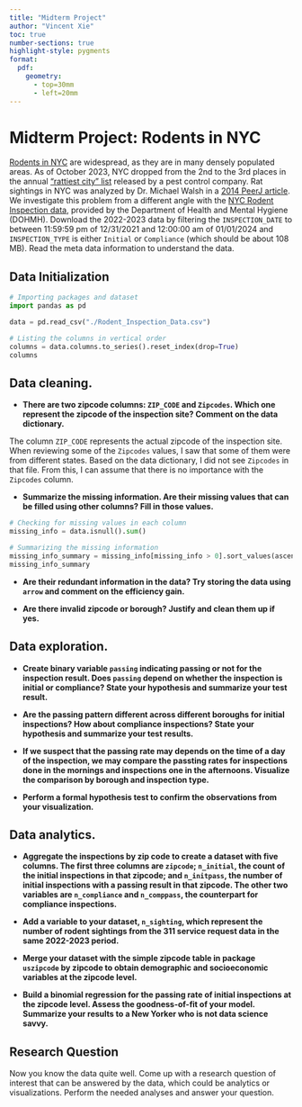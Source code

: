 ```yaml
---
title: "Midterm Project"
author: "Vincent Xie"
toc: true
number-sections: true
highlight-style: pygments
format: 
  pdf: 
    geometry: 
      - top=30mm
      - left=20mm
---
```


# **Midterm Project: Rodents in NYC** 

[Rodents in NYC](https://en.wikipedia.org/wiki/Rats_in_New_York_City)
are widespread, as they are in many densely populated areas. As of
October 2023, NYC dropped from the 2nd to the 3rd places in the annual
["rattiest city"
list](https://www.orkin.com/press-room/top-rodent-infested-cities-2023#)
released by a pest control company. Rat sightings in NYC was analyzed
by Dr. Michael Walsh in a [2014 PeerJ
article](https://peerj.com/articles/533/). We investigate this problem
from a different angle with the [NYC Rodent Inspection
data](https://data.cityofnewyork.us/Health/Rodent-Inspection/p937-wjvj/about_data),
provided by the Department of Health and Mental Hygiene (DOHMH).
Download the 2022-2023 data by filtering the `INSPECTION_DATE` to
between 11:59:59 pm of 12/31/2021 and 12:00:00 am of 01/01/2024
and `INSPECTION_TYPE` is either `Initial` or `Compliance` (which
should be about 108 MB). Read the meta data information
to understand the data.

## Data Initialization
```python
# Importing packages and dataset
import pandas as pd

data = pd.read_csv("./Rodent_Inspection_Data.csv")

# Listing the columns in vertical order
columns = data.columns.to_series().reset_index(drop=True)
columns
```

## Data cleaning.

+ **There are two zipcode columns: `ZIP_CODE` and `Zipcodes`.
  Which one represent the zipcode of the inspection site? 
  Comment on the data dictionary.**

The column `ZIP_CODE` represents the actual zipcode of the inspection site. When reviewing some of the `Zipcodes` values, I saw that some of them were from different states. Based on the data dictionary, I did not see `Zipcodes` in that file. From this, I can assume that there is no importance with the `Zipcodes` column. 

+ **Summarize the missing information. Are their missing values
  that can be filled using other columns? Fill in those values.**
```python
# Checking for missing values in each column
missing_info = data.isnull().sum()

# Summarizing the missing information
missing_info_summary = missing_info[missing_info > 0].sort_values(ascending=False)
missing_info_summary
```

+ **Are their redundant information in the data? Try storing
  the data using `arrow` and comment on the efficiency gain.**

+ **Are there invalid zipcode or borough? Justify and clean
  them up if yes.**

## Data exploration.

+ **Create binary variable `passing` indicating passing or
  not for the inspection result. Does `passing` depend on
  whether the inspection is initial or compliance? State
  your hypothesis and summarize your test result.**

+ **Are the passing pattern different across different
  boroughs for initial inspections? How about compliance
  inspections? State your hypothesis and summarize your
  test results.**

+ **If we suspect that the passing rate may depends on
  the time of a day of the inspection, we may compare
  the passting rates for inspections done in the mornings
  and inspections one in the afternoons. Visualize the
  comparison by borough and inspection type.**

+ **Perform a formal hypothesis test to confirm the
  observations from your visualization.**

## Data analytics.
+ **Aggregate the inspections by zip code to create
  a dataset with five columns. The first three columns are
  `zipcode`; `n_initial`, the
  count of the initial inspections in that zipcode; and 
  `n_initpass`, the number of initial inspections with a
  passing result in that zipcode. The other two variables
  are `n_compliance` and `n_comppass`, the counterpart
  for compliance inspections.**

+ **Add a variable to your dataset, `n_sighting`, which
  represent the number of rodent sightings from the 311
  service request data in the same 2022-2023 period.**

+ **Merge your dataset with the simple zipcode table in
  package `uszipcode` by zipcode to obtain demographic
  and socioeconomic variables at the zipcode level.**

+ **Build a binomial regression for the passing rate of initial
  inspections at the zipcode level. Assess the goodness-of-fit
  of your model. Summarize your results to a New Yorker
  who is not data science savvy.**

##  Research Question

   Now you know the data quite well. Come up with a research
   question of interest that can be answered by the data, which
   could be analytics or visualizations. Perform the needed
   analyses and answer your question.